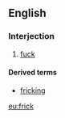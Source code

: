 ==English==

===Interjection===
{{en-interj}}

# {{context|euphemistic|lang=en}} [[fuck]]

====Derived terms====
* [[fricking]]

[[eu:frick]]